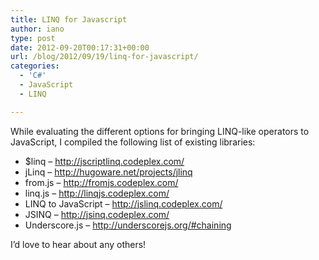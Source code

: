 ```yaml
---
title: LINQ for Javascript
author: iano
type: post
date: 2012-09-20T00:17:31+00:00
url: /blog/2012/09/19/linq-for-javascript/
categories:
  - 'C#'
  - JavaScript
  - LINQ

---
```

While evaluating the different options for bringing LINQ-like operators to JavaScript, I compiled the following list of existing libraries:

  * $linq &#8211; <http://jscriptlinq.codeplex.com/>
  * jLinq &#8211; <http://hugoware.net/projects/jlinq>
  * from.js &#8211; <http://fromjs.codeplex.com/>
  * linq.js &#8211; <http://linqjs.codeplex.com/>
  * LINQ to JavaScript &#8211; <http://jslinq.codeplex.com/>
  * JSINQ &#8211; <http://jsinq.codeplex.com/>
  * Underscore.js &#8211; <http://underscorejs.org/#chaining>

I&#8217;d love to hear about any others!